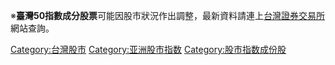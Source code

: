※'''臺灣50指數成分股票'''可能因股市狀況作出調整，最新資料請連上[[台灣證券交易所|台灣證券交易所]]網站查詢。

[[Category:台灣股市|Category:台灣股市]]
[[Category:亚洲股市指数|Category:亚洲股市指数]]
[[Category:股市指数成份股|Category:股市指数成份股]]